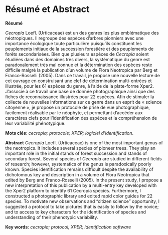 # Résumé et Abstract {-}

**Résumé**

*Cecropia* Loefl. (Urticaceae) est un des genres les plus emblématique des néotropiques. Il regroupe des espèces d’arbres pionniers avec une importance écologique toute particulière puisqu’ils constituent les peuplements initiaux de la succession forestière et des peuplements de forêts secondarisées. Bien que plusieurs espèces de *Cecropia* soient étudiées dans des domaines très divers, la systématique du genre est paradoxalement très mal connue et la détermination des espèces reste difficile malgré la publication d’un volume de Flora Neotropica par Berg et Franco-Rosselli (2005). Dans ce travail, je propose une nouvelle lecture de cet ouvrage en construisant une clef de détermination multi-entrées et illustrée, pour les 61 espèces du genre, à l’aide de la plate-forme Xper2. J’associe à ce travail une base de donnée photographique ainsi que des fiches de reconnaissance illustrées pour 22 espèces. Afin de stimuler la collecte de nouvelles informations sur ce genre dans un esprit de « science citoyenne », je propose un protocole de prise de vue photographique, facilement réalisable par le néophyte, et permettant d’accéder aux caractères clefs pour l’identification des espèces et la compréhension de leur variabilité phénotypique.

**Mots clés**: *cecropia; protocole; XPER; logiciel d’identification*.

**Abstract**
*Cecropia* Loefl. (Urticaceae) is one of the most important genus of the neotropics. It includes several species of pioneer trees. They play an important role in the initial stands of forest succession and stands of secondary forest. Several species of *Cecropia* are studied in different fields of research; however, systematics of the genus is paradoxically poorly known. Species identification remains difficult despite the availability of dichotomous key and description in a volume of Flora Neotropica that edited by Berg and Franco-Rosselli (2005). In the present study, I propose a new interpretation of this publication by a multi-entry key developed with the Xper2 platform to identify 61 Cecropia species. Furthermore, I constructed a photographic library and edited rapid color guides for 22 species. To motivate new observations and "citizen science" opportunity, I suggested a protocol to take pictures that is easily to follow by the novice; and to access to key characters for the identification of species and understanding of their phenotypic variability.

**Key words**: *cecropia; protocol; XPER; identification software*
\pagebreak

\pagenumbering{arabic}
